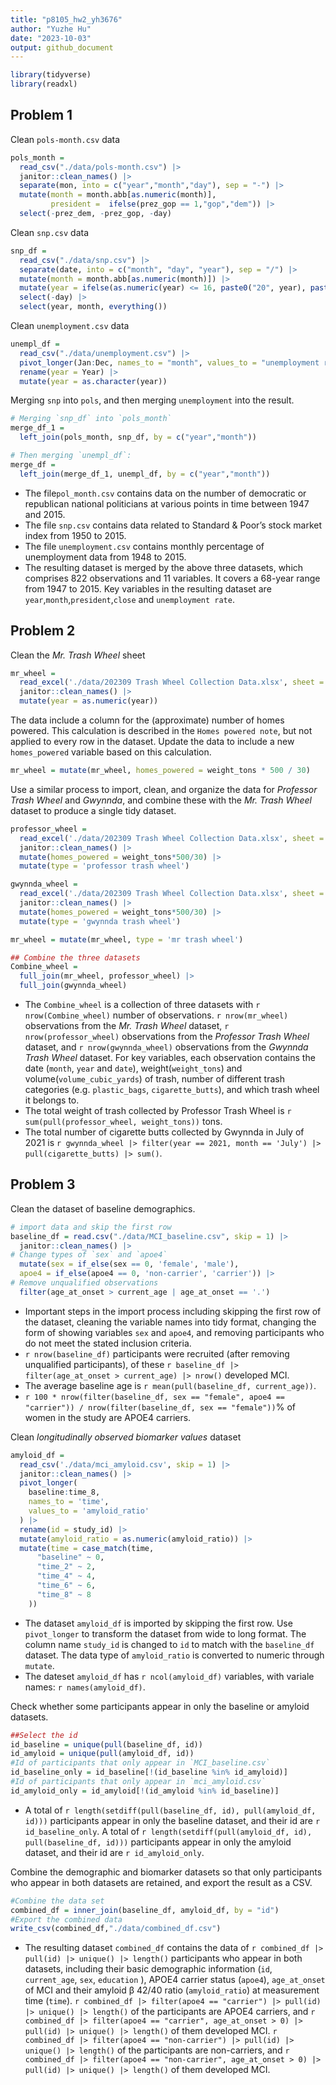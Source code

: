 ```yaml
---
title: "p8105_hw2_yh3676"
author: "Yuzhe Hu"
date: "2023-10-03"
output: github_document
---
```


```r
library(tidyverse)
library(readxl)
```

## Problem 1
Clean `pols-month.csv` data
```r
pols_month = 
  read_csv("./data/pols-month.csv") |>
  janitor::clean_names() |>
  separate(mon, into = c("year","month","day"), sep = "-") |>
  mutate(month = month.abb[as.numeric(month)],
         president =  ifelse(prez_gop == 1,"gop","dem")) |> 
  select(-prez_dem, -prez_gop, -day)
```

Clean `snp.csv` data
```r
snp_df = 
  read_csv("./data/snp.csv") |>
  separate(date, into = c("month", "day", "year"), sep = "/") |>
  mutate(month = month.abb[as.numeric(month)]) |>
  mutate(year = ifelse(as.numeric(year) <= 16, paste0("20", year), paste0("19", year))) |>
  select(-day) |>
  select(year, month, everything())
```

Clean `unemployment.csv` data
```r
unempl_df = 
  read_csv("./data/unemployment.csv") |>
  pivot_longer(Jan:Dec, names_to = "month", values_to = "unemployment rate") |> 
  rename(year = Year) |>
  mutate(year = as.character(year))
```

Merging `snp` into `pols`, and then merging `unemployment` into the result.
```r
# Merging `snp_df` into `pols_month`
merge_df_1 =
  left_join(pols_month, snp_df, by = c("year","month"))

# Then merging `unempl_df`:
merge_df = 
  left_join(merge_df_1, unempl_df, by = c("year","month"))
```

* The file`pol_month.csv` contains data on the number of democratic or republican national politicians at various points in time between 1947 and 2015. 
* The file `snp.csv` contains data related to Standard & Poor’s stock market index from 1950 to 2015. 
* The file `unemployment.csv` contains monthly percentage of unemployment data from 1948 to 2015.
* The resulting dataset is merged by the above three datasets, which comprises 822 observations and 11 variables. It covers a 68-year range from 1947 to 2015. Key variables in the resulting dataset are `year`,`month`,`president`,`close` and `unemployment rate`.


## Problem 2
Clean the _Mr. Trash Wheel_ sheet
```r
mr_wheel = 
  read_excel('./data/202309 Trash Wheel Collection Data.xlsx', sheet = 1, range = 'A2:N586') |>
  janitor::clean_names() |>
  mutate(year = as.numeric(year))
```

The data include a column for the (approximate) number of homes powered. This calculation is described in the `Homes powered note`, but not applied to every row in the dataset. Update the data to include a new `homes_powered` variable based on this calculation.

```r
mr_wheel = mutate(mr_wheel, homes_powered = weight_tons * 500 / 30)
```

Use a similar process to import, clean, and organize the data for _Professor Trash Wheel_ and _Gwynnda_, and combine these with the _Mr. Trash Wheel_ dataset to produce a single tidy dataset. 

```r
professor_wheel = 
  read_excel('./data/202309 Trash Wheel Collection Data.xlsx', sheet = 2, range = 'A2:M108') |>
  janitor::clean_names() |>
  mutate(homes_powered = weight_tons*500/30) |>
  mutate(type = 'professor trash wheel')

gwynnda_wheel = 
  read_excel('./data/202309 Trash Wheel Collection Data.xlsx', sheet = 4, range = 'A2:L157') |>
  janitor::clean_names() |>
  mutate(homes_powered = weight_tons*500/30) |>
  mutate(type = 'gwynnda trash wheel')

mr_wheel = mutate(mr_wheel, type = 'mr trash wheel')

## Combine the three datasets
Combine_wheel = 
  full_join(mr_wheel, professor_wheel) |> 
  full_join(gwynnda_wheel)
```

* The `Combine_wheel` is a collection of three datasets with `r nrow(Combine_wheel)` number of observations. `r nrow(mr_wheel)` observations from the _Mr. Trash Wheel_ dataset,  `r nrow(professor_wheel)` observations from the _Professor Trash Wheel_ dataset, and `r nrow(gwynnda_wheel)` observations from the _Gwynnda Trash Wheel_ dataset. For key variables, each observation contains the date (`month`, `year` and `date`), weight(`weight_tons`) and volume(`volume_cubic_yards`) of trash, number of different trash categories (e.g. `plastic_bags`, `cigarette_butts`), and which trash wheel it belongs to.
* The total weight of trash collected by Professor Trash Wheel is `r sum(pull(professor_wheel, weight_tons))` tons. 
* The total number of cigarette butts collected by Gwynnda in July of 2021 is `r gwynnda_wheel |> filter(year == 2021, month == 'July') |> pull(cigarette_butts) |> sum()`.

## Problem 3
Clean the dataset of baseline demographics.
```r
# import data and skip the first row
baseline_df = read.csv("./data/MCI_baseline.csv", skip = 1) |> 
  janitor::clean_names() |> 
# Change types of `sex` and `apoe4`
  mutate(sex = if_else(sex == 0, 'female', 'male'),
  apoe4 = if_else(apoe4 == 0, 'non-carrier', 'carrier')) |> 
# Remove unqualified observations
  filter(age_at_onset > current_age | age_at_onset == '.')
```
* Important steps in the import process including skipping the first row of the dataset, cleaning the variable names into tidy format, changing the form of showing variables `sex` and `apoe4`, and removing participants who do not meet the stated inclusion criteria.
* `r nrow(baseline_df)` participants were recruited (after removing unqualified participants), of these `r baseline_df |> filter(age_at_onset > current_age) |> nrow()` developed MCI.
* The average baseline age is `r mean(pull(baseline_df, current_age))`.
*  `r 100 * nrow(filter(baseline_df, sex == "female", apoe4 == "carrier")) / nrow(filter(baseline_df, sex == "female"))`% of women in the study are APOE4 carriers.


Clean _longitudinally observed biomarker values_ dataset
```r
amyloid_df = 
  read_csv('./data/mci_amyloid.csv', skip = 1) |>
  janitor::clean_names() |>
  pivot_longer(
    baseline:time_8,
    names_to = 'time',
    values_to = 'amyloid_ratio'
  ) |>
  rename(id = study_id) |>
  mutate(amyloid_ratio = as.numeric(amyloid_ratio)) |> 
  mutate(time = case_match(time,
      "baseline" ~ 0,
      "time_2" ~ 2,
      "time_4" ~ 4,
      "time_6" ~ 6,
      "time_8" ~ 8
    ))
```
* The dataset `amyloid_df` is imported by skipping the first row. Use `pivot_longer` to transform the dataset from wide to long format. The column name `study_id` is changed to `id` to match with the `baseline_df` dataset. The data type of `amyloid_ratio` is converted to numeric through `mutate`. 
* The dateset `amyloid_df` has `r ncol(amyloid_df)` variables, with variale names: `r names(amyloid_df)`.

Check whether some participants appear in only the baseline or amyloid datasets. 
```r
##Select the id
id_baseline = unique(pull(baseline_df, id))
id_amyloid = unique(pull(amyloid_df, id))
#Id of participants that only appear in `MCI_baseline.csv`
id_baseline_only = id_baseline[!(id_baseline %in% id_amyloid)]
#Id of participants that only appear in `mci_amyloid.csv`
id_amyloid_only = id_amyloid[!(id_amyloid %in% id_baseline)] 
```

* A total of `r length(setdiff(pull(baseline_df, id), pull(amyloid_df, id)))` participants appear in only the baseline dataset, and their id are `r id_baseline_only`. A total of `r length(setdiff(pull(amyloid_df, id), pull(baseline_df, id)))` participants appear in only the amyloid dataset, and their id are `r id_amyloid_only`. 

Combine the demographic and biomarker datasets so that only participants who appear in both datasets are retained, and export the result as a CSV.
```r
#Combine the data set
combined_df = inner_join(baseline_df, amyloid_df, by = "id")
#Export the combined data
write_csv(combined_df,"./data/combined_df.csv")
```
* The resulting dataset `combined_df` contains the data of `r combined_df |> pull(id) |> unique() |> length()` participants who appear in both datasets, including their basic demographic information (`id`,  `current_age`, `sex`, `education` ), APOE4 carrier status (`apoe4`), `age_at_onset` of MCI and their amyloid β 42/40 ratio (`amyloid_ratio`) at measurement time (`time`). `r combined_df |> filter(apoe4 == "carrier") |> pull(id) |> unique() |> length()` of the participants are APOE4 carriers, and `r combined_df |> filter(apoe4 == "carrier", age_at_onset > 0) |> pull(id) |> unique() |> length()` of them developed MCI. `r combined_df |> filter(apoe4 == "non-carrier") |> pull(id) |> unique() |> length()` of the participants are non-carriers, and `r combined_df |> filter(apoe4 == "non-carrier", age_at_onset > 0) |> pull(id) |> unique() |> length()` of them developed MCI.





